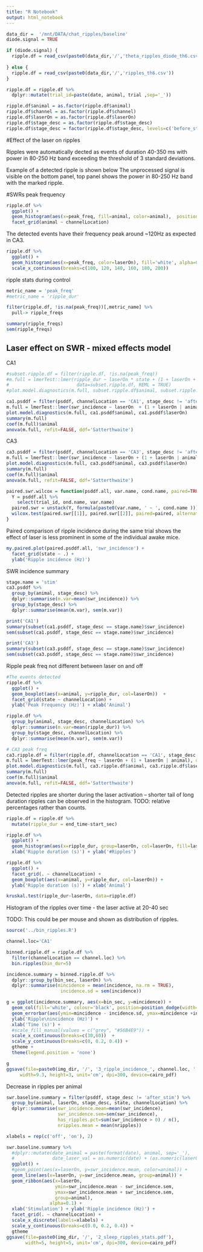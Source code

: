 ```yaml
---
title: "R Notebook"
output: html_notebook
---
```


```r
data_dir =  '/mnt/DATA/chat_ripples/baseline'
diode.signal = TRUE
```

```r
if (diode.signal) {
  ripple.df = read_csv(paste0(data_dir,'/','theta_ripples_diode_th6.csv'))
  
} else {
  ripple.df = read_csv(paste0(data_dir,'/','ripples_th6.csv'))
}

ripple.df = ripple.df %>%
  dplyr::mutate(trial_id=paste(date, animal, trial ,sep='_'))

ripple.df$animal = as.factor(ripple.df$animal)
ripple.df$channel = as.factor(ripple.df$channel)
ripple.df$laserOn = as.factor(ripple.df$laserOn)
ripple.df$stage_desc = as.factor(ripple.df$stage_desc)
ripple.df$stage_desc = factor(ripple.df$stage_desc, levels=c('before_stim','stim','after_stim'))
```

#Effect of the laser on ripples

Ripples were automatically dected as events of duration 40-350 ms with power in 80-250 Hz band exceeding the threshold of 3 standard deviations.

Example of a detected ripple is shown below
The unprocessed signal is visible on the bottom panel, top panel shows the power in 80-250 Hz band with the marked ripple.


#SWRs peak frequency 
```r
ripple.df %>%
  ggplot() +
  geom_histogram(aes(x=peak_freq, fill=animal, color=animal),  position='identity',alpha=0.2) + 
  facet_grid(animal ~ channelLocation)

```

The detected events have their frequency peak around ~120Hz as expected in CA3.

```r
ripple.df %>%
  ggplot() +
  geom_histogram(aes(x=peak_freq, color=laserOn), fill='white', alpha=0.4) +
  scale_x_continuous(breaks=c(100, 120, 140, 160, 180, 200))

```

ripple stats during control
```r
metric_name = 'peak_freq'
#metric_name = 'ripple_dur'

filter(ripple.df, !is.na(peak_freq))[,metric_name] %>% 
  pull-> ripple_freqs

summary(ripple_freqs)
sem(ripple_freqs)
```
## Laser effect on SWR - mixed effects model
CA1
```r
#subset.ripple.df = filter(ripple.df, !is.na(peak_freq))
#m.full = lmerTest::lmer(ripple_dur ~ laserOn * state + (1 + laserOn + state | animal), 
#                         data=subset.ripple.df, REML = TRUE) 
#plot.model.diagnostics(m.full, subset.ripple.df$animal, subset.ripple.df$state)

ca1.psddf = filter(psddf, channelLocation == 'CA1', stage_desc != 'after_stim')
m.full = lmerTest::lmer(swr_incidence ~ laserOn  + (1 + laserOn | animal), data=ca1.psddf, REML = TRUE) 
plot.model.diagnostics(m.full, ca1.psddf$animal, ca1.psddf$laserOn)
summary(m.full)
coef(m.full)$animal
anova(m.full, refit=FALSE, ddf='Satterthwaite')
```

CA3
```r
ca3.psddf = filter(psddf, channelLocation == 'CA3', stage_desc != 'after_stim')
m.full = lmerTest::lmer(swr_incidence ~ laserOn + (1 + laserOn | animal), data=ca3.psddf, REML = TRUE) 
plot.model.diagnostics(m.full, ca3.psddf$animal, ca3.psddf$laserOn)
summary(m.full)
coef(m.full)$animal
anova(m.full, refit=FALSE, ddf='Satterthwaite')
```



```r
paired.swr.wilcox = function(psddf.all, var.name, cond.name, paired=TRUE) {
  Y = psddf.all %>%
    select(trial_id, ond.name, var.name)
  paired.swr = unstack(Y, formula(paste0(var.name, ' ~ ', cond.name )))
  wilcox.test(paired.swr[[1]], paired.swr[[2]], paired=paired, alternative='greater')
}
```



Paired comparison of ripple incidence during the same trial shows the effect of laser is less prominent in some of the individual awake mice.

```r
my.paired.plot(paired.psddf.all, 'swr_incidence') +
  facet_grid(state ~ .) +
  ylab('Ripple incidence (Hz)')
```
SWR incidence summary
```r
stage.name = 'stim'
ca3.psddf %>%
  group_by(animal, stage_desc) %>%
  dplyr::summarise(m.var=mean(swr_incidence)) %>%
  group_by(stage_desc) %>%
  dplyr::summarise(mean(m.var), sem(m.var))

print('CA1')
summary(subset(ca1.psddf, stage_desc == stage.name)$swr_incidence) 
sem(subset(ca1.psddf, stage_desc == stage.name)$swr_incidence) 

print('CA3')
summary(subset(ca3.psddf, stage_desc == stage.name)$swr_incidence) 
sem(subset(ca3.psddf, stage_desc == stage.name)$swr_incidence) 
```


Ripple peak freq not different between laser on and off

```r
#The events detected
ripple.df %>%
  ggplot() +
  geom_boxplot(aes(x=animal, y=ripple_dur, col=laserOn))  +
  facet_grid(state ~ channelLocation) +
  ylab('Peak Frequency (Hz)') + xlab('Animal')

ripple.df %>%
  group_by(animal, stage_desc, channelLocation) %>%
  dplyr::summarise(m.var=mean(ripple_dur)) %>%
  group_by(stage_desc, channelLocation) %>%
  dplyr::summarise(mean(m.var), sem(m.var))
```

```r
# CA3 peak freq
ca3.ripple.df = filter(ripple.df, channelLocation == 'CA1', stage_desc != 'after_stim')
m.full = lmerTest::lmer(peak_freq ~ laserOn + (1 + laserOn | animal), data=ca3.ripple.df, REML = TRUE) 
plot.model.diagnostics(m.full, ca3.ripple.df$animal, ca3.ripple.df$laserOn)
summary(m.full)
coef(m.full)$animal
anova(m.full, refit=FALSE, ddf='Satterthwaite')
```

Detected ripples are shorter during the laser activation -- shorter tail of long duration ripples can be observed in the histogram.
TODO: relative percentages rather than counts.

```r
ripple.df = ripple.df %>%
  mutate(ripple_dur = end_time-start_sec)

ripple.df %>%
  ggplot() +
  geom_histogram(aes(x=ripple_dur, group=laserOn, col=laserOn, fill=laserOn), alpha=0.5) +
  xlab('Ripple duration (s)') + ylab('#Ripples')

ripple.df %>%
  ggplot() +
  facet_grid(. ~ channelLocation) +
  geom_boxplot(aes(x=animal, y=ripple_dur, col=laserOn)) +
  ylab('Ripple duration (s)') + xlab('Animal')

kruskal.test(ripple_dur~laserOn, data=ripple.df)
```


Histogram of the ripples over time - the laser active at 20-40 sec


TODO: This could be per mouse and shown as distribution of ripples.
```r
source('../bin_ripples.R')

channel.loc='CA1'

binned.ripple.df = ripple.df %>% 
  filter(channelLocation == channel.loc) %>%
  bin.ripples(bin_dur=5)

incidence.summary = binned.ripple.df %>%
  dplyr::group_by(bin_sec, laserOn) %>%
  dplyr::summarise(mincidence = mean(incidence, na.rm = TRUE),
                    incidence.sd = sem(incidence))

g = ggplot(incidence.summary, aes(x=bin_sec, y=mincidence)) +
  geom_col(fill='white', colour='black', position=position_dodge(width=-2.5)) +
  geom_errorbar(aes(ymin=mincidence - incidence.sd, ymax=mincidence +incidence.sd), width=1.2) +
  ylab('Ripple\nincidence (Hz)') +
  xlab('Time (s)') +
  #scale_fill_manual(values = c("grey", "#56B4E9")) +
  scale_x_continuous(breaks=c(30,60))  +
  scale_y_continuous(breaks=c(0, 0.2, 0.4)) +
  gtheme +
  theme(legend.position = 'none') 

g
ggsave(file=paste0(img_dir, '/', '3_ripple_incidence_', channel.loc, '.pdf'), 
     width=9.3, height=3, unit='cm', dpi=300, device=cairo_pdf)
```

Decrease in ripples per animal
```r
swr.baseline.summary = filter(psddf, stage_desc != 'after_stim') %>%
  group_by(animal, laserOn, stage_desc, state, channelLocation) %>% 
  dplyr::summarise(swr_incidence.mean=mean(swr_incidence),
                   swr_incidence.sem=sem(swr_incidence),
                   has_ripples.pct=sum(swr_incidence > 0) / n(),
                   nripples.mean = mean(nripples)) 

xlabels = rep(c('off', 'on'), 2)

swr.baseline.summary %>%
  #dplyr::mutate(date_animal = paste(format(date), animal, sep='_'),
  #              date_laser_val = as.numeric(date) + (as.numeric(laserOn) - 1) * 0.5 - 0.25) %>% 
  ggplot() +
  #geom_point(aes(x=laserOn, y=swr_incidence.mean, color=animal)) +
  geom_line(aes(x=laserOn, y=swr_incidence.mean, group=animal)) +
  geom_ribbon(aes(x=laserOn, 
                  ymin=swr_incidence.mean - swr_incidence.sem, 
                  ymax=swr_incidence.mean + swr_incidence.sem,
                  group=animal), 
                alpha=0.1) +
  xlab('Stimulation') + ylab('Ripple incidence (Hz)') +
  facet_grid(. ~ channelLocation) +
  scale_x_discrete(labels=xlabels) +
  scale_y_continuous(breaks=c(0.0, 0.2, 0.4)) +
  gtheme
ggsave(file=paste0(img_dir, '/', '2_sleep_ripples_stats.pdf'), 
       width=5, height=5, unit='cm', dpi=300, device=cairo_pdf)
```




